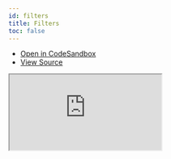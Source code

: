 ```yaml
---
id: filters
title: Filters
toc: false
---
```


- [Open in CodeSandbox](https://codesandbox.io/s/github/tannerlinsley/react-table/tree/alpha/examples/react/filters)
- [View Source](https://github.com/tannerlinsley/react-table/tree/alpha/examples/react/filters)

<iframe
  src="https://codesandbox.io/embed/github/tannerlinsley/react-table/tree/alpha/examples/react/filters?autoresize=1&fontsize=14&theme=dark"
  title="tannerlinsley/react-table: filters"
  sandbox="allow-forms allow-modals allow-popups allow-presentation allow-same-origin allow-scripts"
  style={{
    width: '100%',
    height: '80vh',
    border: '0',
    borderRadius: 8,
    overflow: 'hidden',
    position: 'static',
    zIndex: 0,
  }}
></iframe>
